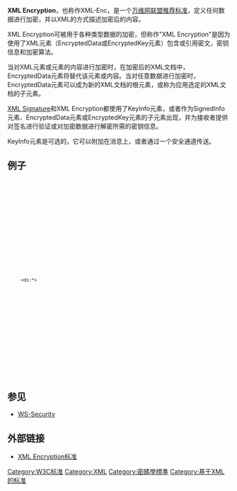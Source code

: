 '''XML Encryption'''，也称作XML-Enc，是一个[[万维网联盟|万维网联盟]][[W3C推荐标准|推荐标准]]，定义任何数据进行加密，并以XML的方式描述加密后的内容。

XML Encryption可被用于各种类型数据的加密，但称作"XML Encryption"是因为使用了XML元素（EncryptedData或EncryptedKey元素）包含或引用密文，密钥信息和加密算法。

当对XML元素或元素的内容进行加密时，在加密后的XML文档中，EncryptedData元素将替代该元素或内容。当对任意数据进行加密时，EncryptedData元素可以成为新的XML文档的根元素，或称为应用选定的XML文档的子元素。

[[XML_Signature|XML Signature]]和XML Encryption都使用了KeyInfo元素，或者作为SignedInfo元素、EncryptedData元素或EncryptedKey元素的子元素出现，并为接收者提供对签名进行验证或对加密数据进行解密所需的密钥信息。 

KeyInfo元素是可选的，它可以附加在消息上，或者通过一个安全通道传送。
==例子==
<code>
  <EncryptedData>
    <EncryptionMethod/>
    <ds:KeyInfo>
      <EncryptedKey>
      <AgreementMethod>
      <ds:KeyName>
      <ds:RetrievalMethod>
      <ds:*>
    </ds:KeyInfo>
    <CipherData>
      <CipherValue>
      <CipherReference>
    </CipherData>
    <EncryptionProperties>
  </EncryptedData>
</code>
==参见==
*[[WS-Security|WS-Security]]

==外部链接==
* [http://www.w3.org/TR/xmlenc-core/ XML Encryption标准] {{Wayback|url=http://www.w3.org/TR/xmlenc-core/ |date=20190504051001 }}

{{W3C规范和标准}}

{{网络小作品}}
[[Category:W3C标准|Category:W3C标准]]
[[Category:XML|Category:XML]]
[[Category:密碼學標準|Category:密碼學標準]]
[[Category:基于XML的标准|Category:基于XML的标准]]